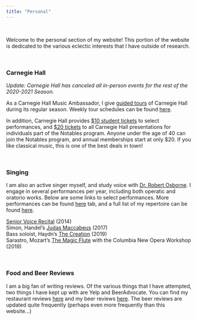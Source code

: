 ```yaml
---
title: "Personal"
---
```


<br>

Welcome to the personal section of my website! This portion of the website is dedicated to the various eclectic interests that I have outside of research.

<br>

### Carnegie Hall
_Update: Carnegie Hall has canceled all in-person events for the rest of the 2020-2021 Season._

As a Carnegie Hall Music Ambassador, I give [guided tours](https://www.carnegiehall.org/Visit/Tour) of Carnegie Hall during its regular season. Weekly tour schedules can be found [here](https://www.carnegiehall.org/Visit/Tour/Public-Walk-In-Tours).

In addition, Carnegie Hall provides [$10 student tickets](https://www.carnegiehall.org/en/Events/Discount-Programs/Student-Tickets) to select performances, and [$20 tickets](https://www.carnegiehall.org/en/Support/Membership/Notables/20-Tickets) to all Carnegie Hall presentations for individuals part of the Notables program. Anyone under the age of 40 can join the Notables program, and annual memberships start at only $20. If you like classical music, this is one of the best deals in town!

<br>

### Singing

I am also an active singer myself, and study voice with [Dr. Robert Osborne](https://www.vassar.edu/faculty/roosborne/). I engage in several performances per year, including both operatic and oratorio works. Below are some links to select performances. More performances can be found [here](https://mikezhe.com/performances.html) tab, and a full list of my repertoire can be found [here](https://mikezhe.com/repertoire.html).

[Senior Voice Recital](https://www.youtube.com/watch?v=8CEXxKezI1A&list=PLqaVpiVpL23szCMiyHNql-DcJvBp_ysEB) (2014) <br>
Simon, Handel's [Judas Maccabeus](https://youtu.be/aqBeiw3uw50?t=1311) (2017) <br>
Bass soloist, Haydn's [The Creation](https://youtu.be/us_GsdnoXMo?t=3570) (2019) <br>
Sarastro, Mozart's [The Magic Flute](https://youtu.be/X3zzSkea458?t=4057) with the Columbia New Opera Workshop (2019)

<br>

### Food and Beer Reviews

I am a big fan of writing reviews. Of the various things that I have attempted, two things I have kept up with are Yelp and BeerAdvocate. You can find my restaurant reviews [here](https://www.yelp.com/user_details_reviews_self?userid=8oDB6mhtccdTy3O66PmxhA) and my beer reviews [here](https://www.beeradvocate.com/user/beers/?ba=Profundobaso). The beer reviews are updated quite frequently (perhaps even more frequently than this website...)
